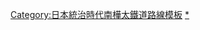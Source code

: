{{鐵道路線|
| 模板名稱 = 南樺鐵道線
| 名稱 = [[南樺鐵道|南樺鐵道線]]（日本廢棄鐵道線）
| 代表色 = #B4C9D0
| 背景色 = #DDDDDD
| 車站列表 = [[达奇涅站_(萨哈林州)|新場]] - [[奥泽尔茨科耶站|江之浦]] - [[濱路站|濱路]] - [[新佩先斯科耶站|濱路公園]] - [[阿尼瓦站|留多加]]
}}
<noinclude>
[[Category:日本統治時代南樺太鐵道路線模板]]
[[Category:南樺鐵道|*]]
</noinclude>